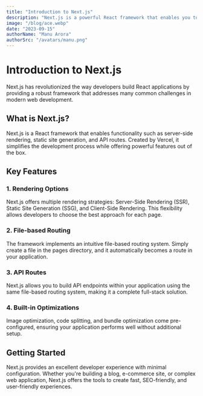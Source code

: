 ```yaml
---
title: "Introduction to Next.js"
description: "Next.js is a powerful React framework that enables you to build fast, SEO-friendly web applications with server-side rendering and static site generation capabilities."
image: "/blog/ace.webp"
date: "2023-09-15"
authorName: "Manu Arora"
authorSrc: "/avatars/manu.png"
---
```


# Introduction to Next.js

Next.js has revolutionized the way developers build React applications by providing a robust framework that addresses many common challenges in modern web development.

## What is Next.js?

Next.js is a React framework that enables functionality such as server-side rendering, static site generation, and API routes. Created by Vercel, it simplifies the development process while offering powerful features out of the box.

## Key Features

### 1. Rendering Options

Next.js offers multiple rendering strategies: Server-Side Rendering (SSR), Static Site Generation (SSG), and Client-Side Rendering. This flexibility allows developers to choose the best approach for each page.

### 2. File-based Routing

The framework implements an intuitive file-based routing system. Simply create a file in the pages directory, and it automatically becomes a route in your application.

### 3. API Routes

Next.js allows you to build API endpoints within your application using the same file-based routing system, making it a complete full-stack solution.

### 4. Built-in Optimizations

Image optimization, code splitting, and bundle optimization come pre-configured, ensuring your application performs well without additional setup.

## Getting Started

Next.js provides an excellent developer experience with minimal configuration. Whether you're building a blog, e-commerce site, or complex web application, Next.js offers the tools to create fast, SEO-friendly, and user-friendly experiences.
